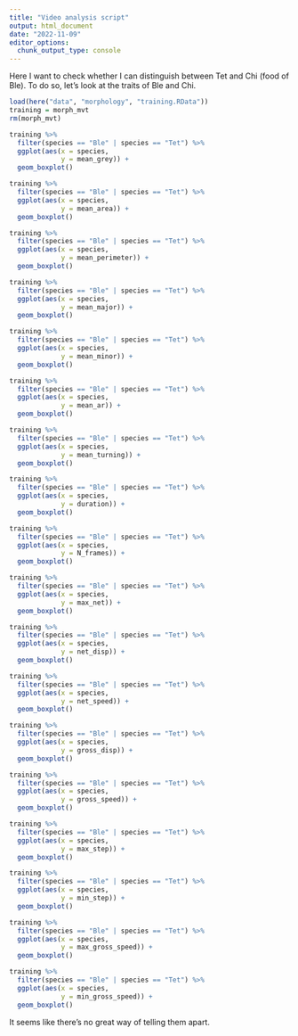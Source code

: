 ```yaml
---
title: "Video analysis script"
output: html_document
date: "2022-11-09"
editor_options: 
  chunk_output_type: console
---
```


Here I want to check whether I can distinguish between Tet and Chi (food of Ble). To do so, let's look at the traits of Ble and Chi.

```r
load(here("data", "morphology", "training.RData"))
training = morph_mvt
rm(morph_mvt)
```

```r
training %>%
  filter(species == "Ble" | species == "Tet") %>%
  ggplot(aes(x = species,
             y = mean_grey)) +
  geom_boxplot()

training %>%
  filter(species == "Ble" | species == "Tet") %>%
  ggplot(aes(x = species,
             y = mean_area)) +
  geom_boxplot()

training %>%
  filter(species == "Ble" | species == "Tet") %>%
  ggplot(aes(x = species,
             y = mean_perimeter)) +
  geom_boxplot()

training %>%
  filter(species == "Ble" | species == "Tet") %>%
  ggplot(aes(x = species,
             y = mean_major)) +
  geom_boxplot()

training %>%
  filter(species == "Ble" | species == "Tet") %>%
  ggplot(aes(x = species,
             y = mean_minor)) +
  geom_boxplot()

training %>%
  filter(species == "Ble" | species == "Tet") %>%
  ggplot(aes(x = species,
             y = mean_ar)) +
  geom_boxplot()

training %>%
  filter(species == "Ble" | species == "Tet") %>%
  ggplot(aes(x = species,
             y = mean_turning)) +
  geom_boxplot()

training %>%
  filter(species == "Ble" | species == "Tet") %>%
  ggplot(aes(x = species,
             y = duration)) +
  geom_boxplot()

training %>%
  filter(species == "Ble" | species == "Tet") %>%
  ggplot(aes(x = species,
             y = N_frames)) +
  geom_boxplot()

training %>%
  filter(species == "Ble" | species == "Tet") %>%
  ggplot(aes(x = species,
             y = max_net)) +
  geom_boxplot()

training %>%
  filter(species == "Ble" | species == "Tet") %>%
  ggplot(aes(x = species,
             y = net_disp)) +
  geom_boxplot()

training %>%
  filter(species == "Ble" | species == "Tet") %>%
  ggplot(aes(x = species,
             y = net_speed)) +
  geom_boxplot()

training %>%
  filter(species == "Ble" | species == "Tet") %>%
  ggplot(aes(x = species,
             y = gross_disp)) +
  geom_boxplot()

training %>%
  filter(species == "Ble" | species == "Tet") %>%
  ggplot(aes(x = species,
             y = gross_speed)) +
  geom_boxplot()

training %>%
  filter(species == "Ble" | species == "Tet") %>%
  ggplot(aes(x = species,
             y = max_step)) +
  geom_boxplot()

training %>%
  filter(species == "Ble" | species == "Tet") %>%
  ggplot(aes(x = species,
             y = min_step)) +
  geom_boxplot()

training %>%
  filter(species == "Ble" | species == "Tet") %>%
  ggplot(aes(x = species,
             y = max_gross_speed)) +
  geom_boxplot()

training %>%
  filter(species == "Ble" | species == "Tet") %>%
  ggplot(aes(x = species,
             y = min_gross_speed)) +
  geom_boxplot()
```

It seems like there's no great way of telling them apart. 
